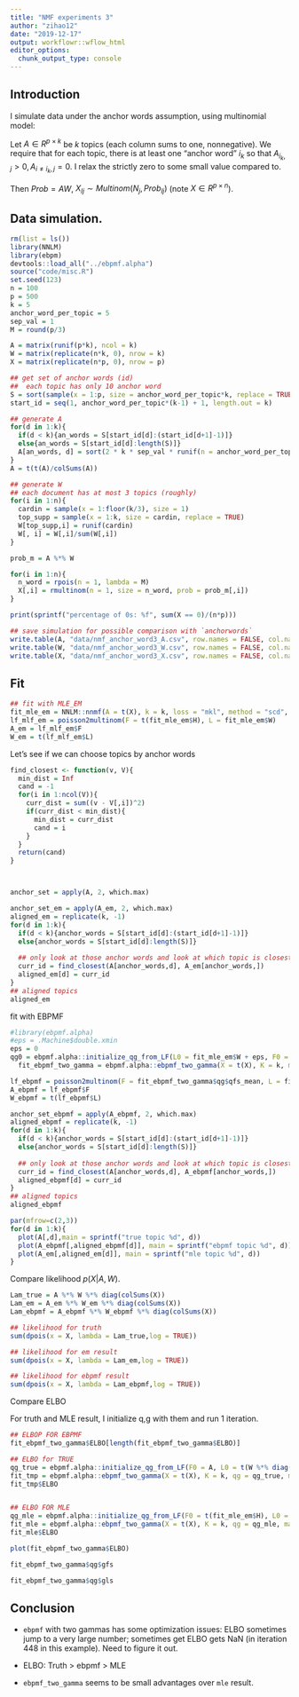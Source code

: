 ```yaml
---
title: "NMF experiments 3"
author: "zihao12"
date: "2019-12-17"
output: workflowr::wflow_html
editor_options:
  chunk_output_type: console
---
```


## Introduction
I simulate data under the anchor words assumption, using multinomial model:\

Let $A \in R^{p \times k}$ be $k$ topics (each column sums to one, nonnegative). We require that for each topic, there is at least one "anchor word" $i_k$ so that $A_{i_k, j} > 0, A_{i \neq i_k, j} = 0$. I relax the strictly zero to some small  value compared to. \

Then $Prob = A W$, $X_{Ij} \sim Multinom(N_j, Prob_{Ij})$ (note $X \in R^{p \times n}$). 

## Data simulation. 
```r
rm(list = ls())
library(NNLM)
library(ebpm)
devtools::load_all("../ebpmf.alpha")
source("code/misc.R")
set.seed(123)
n = 100
p = 500
k = 5
anchor_word_per_topic = 5
sep_val = 1
M = round(p/3)

A = matrix(runif(p*k), ncol = k)
W = matrix(replicate(n*k, 0), nrow = k)
X = matrix(replicate(n*p, 0), nrow = p)

## get set of anchor words (id)
##  each topic has only 10 anchor word
S = sort(sample(x = 1:p, size = anchor_word_per_topic*k, replace = TRUE))
start_id = seq(1, anchor_word_per_topic*(k-1) + 1, length.out = k)

## generate A
for(d in 1:k){
  if(d < k){an_words = S[start_id[d]:(start_id[d+1]-1)]}
  else{an_words = S[start_id[d]:length(S)]}
  A[an_words, d] = sort(2 * k * sep_val * runif(n = anchor_word_per_topic, min = 0.4, max = 0.6))
}
A = t(t(A)/colSums(A))

## generate W
## each document has at most 3 topics (roughly)
for(i in 1:n){
  cardin = sample(x = 1:floor(k/3), size = 1)
  top_supp = sample(x = 1:k, size = cardin, replace = TRUE)
  W[top_supp,i] = runif(cardin)
  W[, i] = W[,i]/sum(W[,i])
}

prob_m = A %*% W

for(i in 1:n){
  n_word = rpois(n = 1, lambda = M)
  X[,i] = rmultinom(n = 1, size = n_word, prob = prob_m[,i])
}

print(sprintf("percentage of 0s: %f", sum(X == 0)/(n*p)))

## save simulation for possible comparison with `anchorwords`
write.table(A, "data/nmf_anchor_word3_A.csv", row.names = FALSE, col.names = FALSE)
write.table(W, "data/nmf_anchor_word3_W.csv", row.names = FALSE, col.names = FALSE)
write.table(X, "data/nmf_anchor_word3_X.csv", row.names = FALSE, col.names = FALSE)
```


## Fit 
```r
## fit with MLE_EM
fit_mle_em = NNLM::nnmf(A = t(X), k = k, loss = "mkl", method = "scd", max.iter = 10000)
lf_mlf_em = poisson2multinom(F = t(fit_mle_em$H), L = fit_mle_em$W)
A_em = lf_mlf_em$F
W_em = t(lf_mlf_em$L)

```


Let's see if we can choose topics by anchor words

```r
find_closest <- function(v, V){
  min_dist = Inf
  cand = -1
  for(i in 1:ncol(V)){
    curr_dist = sum((v - V[,i])^2)
    if(curr_dist < min_dist){
      min_dist = curr_dist
      cand = i
    }
  }
  return(cand)
}



anchor_set = apply(A, 2, which.max)

anchor_set_em = apply(A_em, 2, which.max)
aligned_em = replicate(k, -1)
for(d in 1:k){
  if(d < k){anchor_words = S[start_id[d]:(start_id[d+1]-1)]}
  else{anchor_words = S[start_id[d]:length(S)]}
  
  ## only look at those anchor words and look at which topic is closest
  curr_id = find_closest(A[anchor_words,d], A_em[anchor_words,])
  aligned_em[d] = curr_id
}
## aligned topics 
aligned_em
```


fit with EBPMF
```r
#library(ebpmf.alpha)
#eps = .Machine$double.xmin
eps = 0
qg0 = ebpmf.alpha::initialize_qg_from_LF(L0 = fit_mle_em$W + eps, F0 = t(fit_mle_em$H + eps))
  fit_ebpmf_two_gamma = ebpmf.alpha::ebpmf_two_gamma(X = t(X), K = k, maxiter.out = 200, verbose = FALSE)
```


```r
lf_ebpmf = poisson2multinom(F = fit_ebpmf_two_gamma$qg$qfs_mean, L = fit_ebpmf_two_gamma$qg$qls_mean)
A_ebpmf = lf_ebpmf$F
W_ebpmf = t(lf_ebpmf$L)

anchor_set_ebpmf = apply(A_ebpmf, 2, which.max)
aligned_ebpmf = replicate(k, -1)
for(d in 1:k){
  if(d < k){anchor_words = S[start_id[d]:(start_id[d+1]-1)]}
  else{anchor_words = S[start_id[d]:length(S)]}
  
  ## only look at those anchor words and look at which topic is closest
  curr_id = find_closest(A[anchor_words,d], A_ebpmf[anchor_words,])
  aligned_ebpmf[d] = curr_id
}
## aligned topics 
aligned_ebpmf
```


```r
par(mfrow=c(2,3))
for(d in 1:k){
  plot(A[,d],main = sprintf("true topic %d", d))
  plot(A_ebpmf[,aligned_ebpmf[d]], main = sprintf("ebpmf topic %d", d))
  plot(A_em[,aligned_em[d]], main = sprintf("mle topic %d", d))
}
```



Compare likelihood $p(X|A, W)$.
```r
Lam_true = A %*% W %*% diag(colSums(X))
Lam_em = A_em %*% W_em %*% diag(colSums(X))
Lam_ebpmf = A_ebpmf %*% W_ebpmf %*% diag(colSums(X))

## likelihood for truth
sum(dpois(x = X, lambda = Lam_true,log = TRUE))

## likelihood for em result
sum(dpois(x = X, lambda = Lam_em,log = TRUE))

## likelihood for ebpmf result
sum(dpois(x = X, lambda = Lam_ebpmf,log = TRUE))
```



Compare ELBO

For truth and MLE result, I initialize q,g with them and run 1 iteration. 
```r
## ELBOP FOR EBPMF
fit_ebpmf_two_gamma$ELBO[length(fit_ebpmf_two_gamma$ELBO)]

## ELBO for TRUE
qg_true = ebpmf.alpha::initialize_qg_from_LF(F0 = A, L0 = t(W %*% diag(colSums(X))))
fit_tmp = ebpmf.alpha::ebpmf_two_gamma(X = t(X), K = k, qg = qg_true, maxiter.out = 1)
fit_tmp$ELBO


## ELBO FOR MLE
qg_mle = ebpmf.alpha::initialize_qg_from_LF(F0 = t(fit_mle_em$H), L0 = fit_mle_em$W)
fit_mle = ebpmf.alpha::ebpmf_two_gamma(X = t(X), K = k, qg = qg_mle, maxiter.out = 1)
fit_mle$ELBO
```



```r
plot(fit_ebpmf_two_gamma$ELBO)

fit_ebpmf_two_gamma$qg$gfs

fit_ebpmf_two_gamma$qg$gls
```

## Conclusion
* `ebpmf` with two gammas has some optimization issues: ELBO sometimes jump to a very large number; sometimes get ELBO gets NaN (in iteration 448 in this example). Need to figure it out.

* ELBO: Truth > ebpmf >  MLE

* `ebpmf_two_gamma` seems to be small advantages over `mle` result.  











